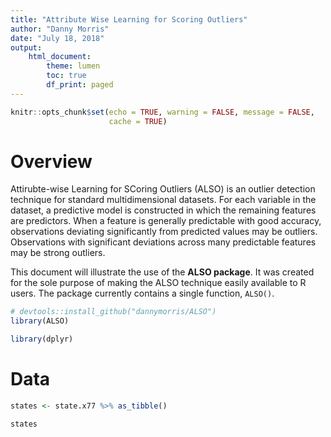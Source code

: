 ```yaml
---
title: "Attribute Wise Learning for Scoring Outliers"
author: "Danny Morris"
date: "July 18, 2018"
output: 
    html_document:
        theme: lumen
        toc: true
        df_print: paged
---
```


```r
knitr::opts_chunk$set(echo = TRUE, warning = FALSE, message = FALSE, 
                      cache = TRUE)
```

# Overview

Attirubte-wise Learning for SCoring Outliers (ALSO) is an outlier detection technique for standard multidimensional datasets. For each variable in the dataset, a predictive model is constructed in which the remaining features are predictors. When a feature is generally predictable with good accuracy, observations deviating significantly from predicted values may be outliers. Observations with significant deviations across many predictable features may be strong outliers.

This document will illustrate the use of the **ALSO package**. It was created for the sole purpose of making the ALSO technique easily available to R users. The package currently contains a single function, `ALSO()`.

```r
# devtools::install_github("dannymorris/ALSO")
library(ALSO)

library(dplyr)
```

# Data

```r
states <- state.x77 %>% as_tibble()

states
```
